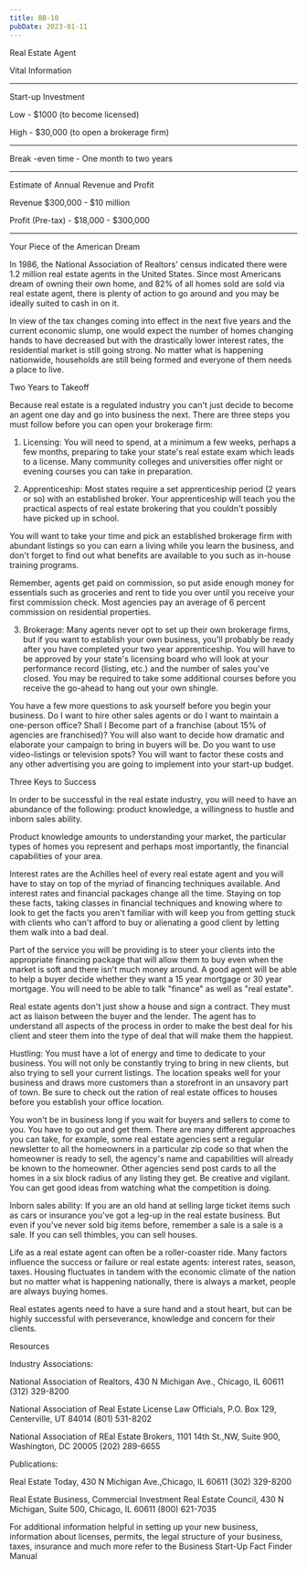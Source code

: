 ```yaml
---
title: BB-10
pubDate: 2023-01-11
---
```


Real Estate Agent

Vital Information
_______________________________________________________________________________

Start-up Investment

Low - $1000 (to become licensed)

High - $30,000 (to open a brokerage firm)
_______________________________________________________________________________

Break -even time - One month to two years
_______________________________________________________________________________

Estimate of Annual Revenue and Profit

Revenue $300,000 - $10 million

Profit (Pre-tax) - $18,000 - $300,000
_______________________________________________________________________________

Your Piece of the American Dream

In 1986, the National Association of Realtors' census indicated there were 1.2 million real estate agents in the United States. Since most Americans dream of owning their own home, and 82% of all homes sold are sold via real estate agent, there is plenty of action to go around and you may be ideally suited to cash in on it.

In view of the tax changes coming into effect in the next five years and the current economic slump, one would expect the number of homes changing hands to have decreased but with the drastically lower interest rates, the residential market is still going strong. No matter what is happening nationwide, households are still being formed and everyone of them needs a place to live.

Two Years to Takeoff

Because real estate is a regulated industry you can't just decide to become an agent one day and go into business the next. There are three steps you must follow before you can open your brokerage firm:

1. Licensing: You will need to spend, at a minimum a few weeks, perhaps a few months, preparing to take your state's real estate exam which leads to a license. Many community colleges and universities offer night or evening courses you can take in preparation.

2. Apprenticeship: Most states require a set apprenticeship period (2 years or so) with an established broker. Your apprenticeship will teach you the practical aspects of real estate brokering that you couldn't possibly have picked up in school.

You will want to take your time and pick an established brokerage firm with abundant listings so you can earn a living while you learn the business, and don't forget to find out what benefits are available to you such as in-house training programs.

Remember, agents get paid on commission, so put aside enough money for essentials such as groceries and rent to tide you over until you receive your first commission check. Most agencies pay an average of 6 percent commission on residential properties.

3. Brokerage: Many agents never opt to set up their own brokerage firms, but if you want to establish your own business, you'll probably be ready after you have completed your two year apprenticeship. You will have to be approved by your state's licensing board who will look at your performance record (listing, etc.) and the number of sales you've closed. You may be required to take some additional courses before you receive the go-ahead to hang out your own shingle.

You have a few more questions to ask yourself before you begin your business. Do I want to hire other sales agents or do I want to maintain a one-person office? Shall I Become part of a franchise (about 15% of agencies are franchised)? You will also want to decide how dramatic and elaborate your campaign to bring in buyers will be. Do you want to use video-listings or television spots? You will want to factor these costs and any other advertising you are going to implement into your start-up budget.

Three Keys to Success

In order to be successful in the real estate industry, you will need to have an abundance of the following: product knowledge, a willingness to hustle and inborn sales ability.

Product knowledge amounts to understanding your market, the particular types of homes you represent and perhaps most importantly, the financial capabilities of your area.

Interest rates are the Achilles heel of every real estate agent and you will have to stay on top of the myriad of financing techniques available. And interest rates and financial packages change all the time. Staying on top these facts, taking classes in financial techniques and knowing where to look to get the facts you aren't familiar with will keep you from getting stuck with clients who can't afford to buy or alienating a good client by letting them walk into a bad deal.

Part of the service you will be providing is to steer your clients into the appropriate financing package that will allow them to buy even when the market is soft and there isn't much money around. A good agent will be able to help a buyer decide whether they want a 15 year mortgage or 30 year mortgage. You will need to be able to talk "finance" as well as "real estate".

Real estate agents don't just show a house and sign a contract. They must act as liaison between the buyer and the lender. The agent has to understand all aspects of the process in order to make the best deal for his client and steer them into the type of deal that will make them the happiest.

Hustling: You must have a lot of energy and time to dedicate to your business. You will not only be constantly trying to bring in new clients, but also trying to sell your current listings. The location speaks well for your business and draws more customers than a storefront in an unsavory part of town. Be sure to check out the ration of real estate offices to houses before you establish your office location.

You won't be in business long if you wait for buyers and sellers to come to you. You have to go out and get them. There are many different approaches you can take, for example, some real estate agencies sent a regular newsletter to all the homeowners in a particular zip code so that when the homeowner is ready to sell, the agency's name and capabilities will already be known to the homeowner. Other agencies send post cards to all the homes in a six block radius of any listing they get. Be creative and vigilant. You can get good ideas from watching what the competition is doing.


Inborn sales ability: If you are an old hand at selling large ticket items such as cars or insurance you've got a leg-up in the real estate business. But even if you've never sold big items before, remember a sale is a sale is a sale. If you can sell thimbles, you can sell houses.

Life as a real estate agent can often be a roller-coaster ride. Many factors influence the success or failure or real estate agents: interest rates, season, taxes. Housing fluctuates in tandem with the economic climate of the nation but no matter what is happening nationally, there is always a market, people are always buying homes.

Real estates agents need to have a sure hand and a stout heart, but can be highly successful with perseverance, knowledge and concern for their clients.

Resources

Industry Associations:

National Association of Realtors, 430 N Michigan Ave., Chicago, IL 60611 (312) 329-8200

National Association of Real Estate License Law Officials, P.O. Box 129, Centerville, UT 84014 (801) 531-8202

National Association of REal Estate Brokers, 1101 14th St.,NW, Suite 900, Washington, DC 20005 (202) 289-6655

Publications:

Real Estate Today, 430 N Michigan Ave.,Chicago, IL 60611 (302) 329-8200

Real Estate Business, Commercial Investment Real Estate Council, 430 N Michigan, Suite 500, Chicago, IL 60611 (800) 621-7035

For additional information helpful in setting up your new business, information about licenses, permits, the legal structure of your business, taxes, insurance and much more refer to the Business Start-Up Fact Finder Manual